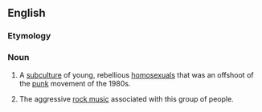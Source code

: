 ==English==

===Etymology===
{{suffix|queer|core}}

===Noun===
{{wikipedia}}
{{en-noun|-}}

# A [[subculture]] of young, rebellious [[homosexual]]s that was an offshoot of the [[punk]] movement of the 1980s.
# {{context|music|lang=en}} The aggressive [[rock music]] associated with this group of people.
